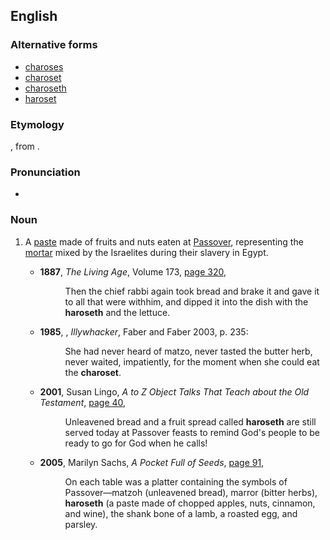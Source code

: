 ==English==
{{wikipedia}}
===Alternative forms===
* [[charoses]]
* [[charoset]]
* [[charoseth]]
* [[haroset]]

===Etymology===
{{etyl|he|en}} {{term|חֲרֽוֹסֶת|sc=Hebr|lang=he}}, from {{term|חרס|sc=Hebr|tr=cheres||clay|lang=he}}.

===Pronunciation===
*{{a|UK}} {{IPA|/həˈɹəʊsɛθ/|/həˈɹəʊsɛt/|lang=en}}

===Noun===
{{en-noun|-}}

# {{cx|Judaism|lang=en}} A [[paste]] made of fruits and nuts eaten at [[Passover]], representing the [[mortar]] mixed by the Israelites during their slavery in Egypt.
#* '''1887''', ''The Living Age'', Volume 173, [http://books.google.com.au/books?id=CoQkAQAAIAAJ&q=%22haroseth|haroseths%22+-intitle:%22%22&dq=%22haroseth|haroseths%22+-intitle:%22%22&hl=en&ei=vffETp6rBYzEmQXliICuCw&sa=X&oi=book_result&ct=result&redir_esc=y page 320],
#*: Then the chief rabbi again took bread and brake it and gave it to all that were withhim, and dipped it into the dish with the '''haroseth''' and the lettuce.
#*'''1985''', {{w|Peter Carey}}, ''Illywhacker'', Faber and Faber 2003, p. 235:
#*:She had never heard of matzo, never tasted the butter herb, never waited, impatiently, for the moment when she could eat the '''charoset'''.
#* '''2001''', Susan Lingo, ''A to Z Object Talks That Teach about the Old Testament'', [http://books.google.com.au/books?id=Yt64MosUrXIC&pg=PT21&dq=%22haroseth|haroseths%22+-intitle:%22%22&hl=en&ei=2O7ETuCVEKuUmQXz7ZXsCg&sa=X&oi=book_result&ct=result&redir_esc=y#v=onepage&q=%22haroseth|haroseths%22%20-intitle%3A%22%22&f=false page 40],
#*: Unleavened bread and a fruit spread called '''haroseth''' are still served today at Passover feasts to remind God's people to be ready to go for God when he calls!
#* '''2005''', Marilyn Sachs, ''A Pocket Full of Seeds'', [http://books.google.com.au/books?id=QQVls6osQgIC&pg=PA91&dq=%22haroseth|haroseths%22+-intitle:%22%22&hl=en&ei=3fXETqmbO4j3mAXu29DoCg&sa=X&oi=book_result&ct=result&redir_esc=y#v=onepage&q=%22haroseth|haroseths%22%20-intitle%3A%22%22&f=false page 91],
#*: On each table was a platter containing the symbols of Passover—matzoh (unleavened bread), marror (bitter herbs), '''haroseth''' (a paste made of chopped apples, nuts, cinnamon, and wine), the shank bone of a lamb, a roasted egg, and parsley.